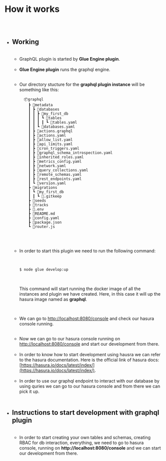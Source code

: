 
<Meta title="Graphql Plugin Docs/How It Works" />


# How it works

##

<br/>

* ## Working

  <br/>

  * GraphQL plugin is started by **Glue Engine plugin**.
  
  <br/>
  
  * **Glue Engine plugin** runs the graphql engine.
  
  <br/>

  * Our directory stucture for the **graphql plugin instance** will be something
    like this:
    <br/>

    ```
      📦graphql
        ┣ 📂metadata
        ┃ ┣ 📂databases
        ┃ ┃ ┣ 📂my_first_db
        ┃ ┃ ┃ ┗ 📂tables
        ┃ ┃ ┃ ┃ ┗ 📜tables.yaml
        ┃ ┃ ┗ 📜databases.yaml
        ┃ ┣ 📜actions.graphql
        ┃ ┣ 📜actions.yaml
        ┃ ┣ 📜allow_list.yaml
        ┃ ┣ 📜api_limits.yaml
        ┃ ┣ 📜cron_triggers.yaml
        ┃ ┣ 📜graphql_schema_introspection.yaml
        ┃ ┣ 📜inherited_roles.yaml
        ┃ ┣ 📜metrics_config.yaml
        ┃ ┣ 📜network.yaml
        ┃ ┣ 📜query_collections.yaml
        ┃ ┣ 📜remote_schemas.yaml
        ┃ ┣ 📜rest_endpoints.yaml
        ┃ ┗ 📜version.yaml
        ┣ 📂migrations
        ┃ ┗ 📂my_first_db
        ┃ ┃ ┗ 📜.gitkeep
        ┣ 📂seeds
        ┣ 📂tracks
        ┣ 📜.env
        ┣ 📜README.md
        ┣ 📜config.yaml
        ┣ 📜package.json
        ┗ 📜router.js
    ```
  <br/>
  <br/>
  
  * In order to start this plugin we need to run the following command:

    <br/>
  
    ```bash
    $ node glue develop:up
    ```
    <br/>

    This command will start running the docker image of all the instances 
    and plugin we have created. Here, in this case it will up the hasura 
    image named as **graphql**.
      
    
    <br/>
    
      
  * We can go to [http://localhost:8080/console](http://localhost:8080/console) and check our hasura console running.
  
  <br/>
  
  * Now we can go to our hasura console running on [http://localhost:8080/console](http://localhost:8080/console) and start our development from there.
  
  <br/>
  
  * In order to know how to start development using hausra we can refer to the hasura documentation. Here is the official link of hasura docs:
  [https://hasura.io/docs/latest/index/](https://hasura.io/docs/latest/index/).
  
  <br/>
  
  
  * In order to use our graphql endpoint to interact with our database by using quries  we can go to our hasura console and from there we can pick it up.
  
  <br/>

* ## Instructions to start development with graphql plugin

  <br/>

  * In order to start creating your own tables and schemas, creating RBAC for db interaction, everything, we need to go to hasura console,
    running on **http://localhost:8080/console** and we can start our development from there.
